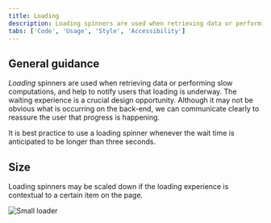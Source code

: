 ```yaml
---
title: Loading
description: Loading spinners are used when retrieving data or performing slow computations, and help to notify users that loading is underway.
tabs: ['Code', 'Usage', 'Style', 'Accessibility']
---
```


## General guidance

_Loading_ spinners are used when retrieving data or performing slow computations, and help to notify users that loading is underway. The waiting experience is a crucial design opportunity. Although it may not be obvious what is occurring on the back-end, we can communicate clearly to reassure the user that progress is happening.

It is best practice to use a loading spinner whenever the wait time is anticipated to be longer than three seconds.

## Size

Loading spinners may be scaled down if the loading experience is contextual to a certain item on the page.

<Row>
<Column colLg={8}>

![Small loader](images/loading-usage-2.png)

</Column>
</Row>

